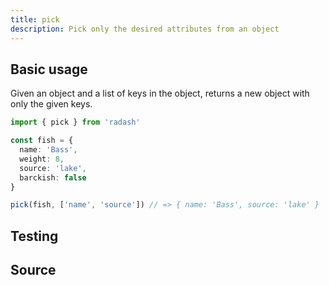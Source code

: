 ```yaml
---
title: pick
description: Pick only the desired attributes from an object
---
```



## Basic usage

Given an object and a list of keys in the object, returns a new object with only the given keys.

```ts
import { pick } from 'radash'

const fish = {
  name: 'Bass',
  weight: 8,
  source: 'lake',
  barckish: false
}

pick(fish, ['name', 'source']) // => { name: 'Bass', source: 'lake' }
```

## Testing

<TestingLinkAndPreview module="object" func="pick" />

## Source

<SourceLinkAndPreview module="object" func="pick" />
